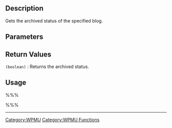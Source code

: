 == Description ==
Gets the archived status of the specified blog.

== Parameters ==
{{Parameter|$name|cast|The blog id to get the archived status for.}}

== Return Values ==
; <tt>(boolean)</tt> : Returns the archived status.

== Usage ==
%%%<?php is_archived($id); ?>%%%

----

[[Category:WPMU]]
[[Category:WPMU Functions]]